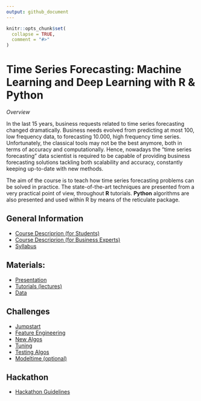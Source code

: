```yaml
---
output: github_document
---
```


```r
knitr::opts_chunk$set(
  collapse = TRUE,
  comment = "#>"
)
```

# Time Series Forecasting: Machine Learning and Deep Learning with R & Python

*Overview*

In the last 15 years, business requests related to time series forecasting changed 
dramatically. Business needs evolved from predicting at most 100, low frequency data, 
to forecasting 10.000, high frequency time series. Unfortunately, the classical 
tools may not be the best anymore, both in terms of accuracy and computationally. 
Hence, nowadays the “time series forecasting” data scientist is required to be 
capable of providing business forecasting solutions tackling both scalability and 
accuracy, constantly keeping up-to-date with new methods.

The aim of the course is to teach how time series forecasting problems can be 
solved in practice. The state-of-the-art techniques are presented from a very 
practical point of view, throughout **R** tutorials. **Python** algorithms are also 
presented and used within R by means of the reticulate package.  


## General Information

- [Course Descriprion (for Students)](https://marcozanotti.github.io/tsforecasting-course/general-infos/tsf_description.html)  
- [Course Descriprion (for Business Experts)](https://marcozanotti.github.io/tsforecasting-course/general-infos/tsf_description_business.html)  
- [Syllabus](https://marcozanotti.github.io/tsforecasting-course/general-infos/tsf_syllabus.html)  

  
## Materials:

- [Presentation](https://marcozanotti.github.io/tsforecasting-course/resources/tsfor_presentation.html)  
- [Tutorials (lectures)](https://github.com/marcozanotti/tsforecasting-course/tree/master/R)   
- [Data](https://marcozanotti.github.io/tsforecasting-course/R/tsfor_lecture0_data.html)  


## Challenges

- [Jumpstart](https://marcozanotti.github.io/tsforecasting-course/challenges/tsfor_challenge0_jumpstart.html)  
- [Feature Engineering](https://marcozanotti.github.io/tsforecasting-course/challenges/tsfor_challenge1_feateng.html)  
- [New Algos](https://marcozanotti.github.io/tsforecasting-course/challenges/tsfor_challenge2_newalgos.html)  
- [Tuning](https://marcozanotti.github.io/tsforecasting-course/challenges/tsfor_challenge3_tuning.html)  
- [Testing Algos](https://marcozanotti.github.io/tsforecasting-course/challenges/tsfor_challenge4_algos.html)  
- [Modeltime (optional)](https://marcozanotti.github.io/tsforecasting-course/challenges/tsfor_challenge_optional_modeltime.html)  


## Hackathon

- [Hackathon Guidelines](https://marcozanotti.github.io/tsforecasting-course/exam/tsf_exam_guidelines.html) 


